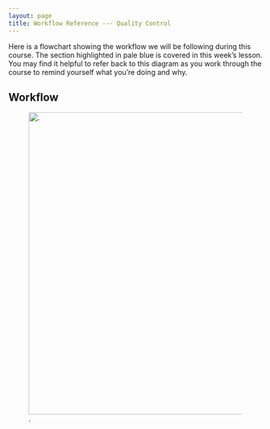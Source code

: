 ```yaml
---
layout: page
title: Workflow Reference --- Quality Control
---
```

Here is a flowchart showing the workflow we will be following during this course. The section highlighted in pale blue is covered in this week's lesson. You may find it helpful to refer back to this diagram as you work through the course to remind yourself what you're doing and why.

## Workflow
<!-- OLD <img align="center" src="{{ page.root }}/fig/workflow_01_highlight.png" alt="Workflow diagram with quality control, trimming and metagenome assembly steps highlighted"/> -->

![.](/images/workflow_01_highlight.png){width="600" fig-alt="Workflow diagram with quality control, trimming and metagenome assembly steps highlighted"}
